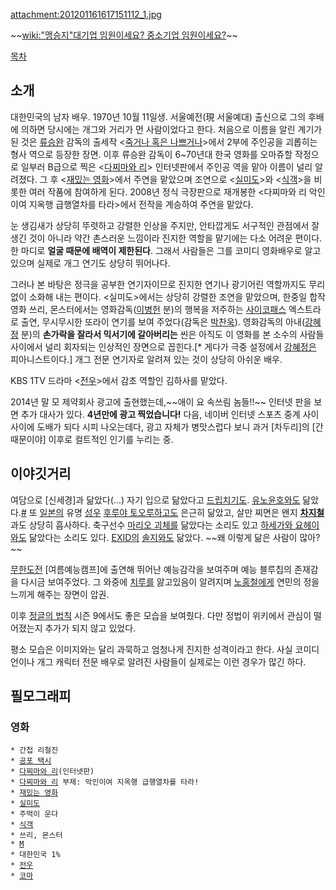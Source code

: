attachment:201201161617151112_1.jpg

~~[[wiki:"맹승지"대기업 임원이세요? 중소기업 임원이세요?]]~~

[[목차]]
== 소개 ==
대한민국의 남자 배우.  1970년 10월 11일생. 서울예전(現 서울예대) 출신으로 그의 후배에 의하면 당시에는 개그와 거리가 먼 사람이었다고 한다. 처음으로 이름을 알린 계기가 된 것은 [[류승완]] 감독의 출세작 <[[죽거나 혹은 나쁘거나]]>에서 2부에 주인공을 괴롭히는 형사 역으로 등장한 장면. 이후 류승완 감독이 6~70년대 한국 영화를 오마쥬할 작정으로 일부러 B급으로 찍은 <[[다찌마와 리]]> 인터넷판에서 주인공 역을 맡아 이름이 널리 알려졌다. 그 후 <[[재밌는 영화]]>에서 주연을 맡았으며 조연으로 <[[실미도]]>와 <[[식객]]>을 비롯한 여러 작품에 참여하게 된다. 2008년 정식 극장판으로 재개봉한 <다찌마와 리 악인이여 지옥행 급행열차를 타라>에서 전작을 계승하여 주연을 맡았다.

눈 생김새가 상당히 뚜렷하고 강렬한 인상을 주지만, 안타깝게도 서구적인 관점에서 잘생긴 것이 아니라 약간 촌스러운 느낌이라 진지한 역할을 맡기에는 다소 어려운 편이다. 한 마디로 '''얼굴 때문에 배역이 제한된다'''. 그래서 사람들은 그를 코미디 영화배우로 알고 있으며 실제로 개그 연기도 상당히 뛰어나다.

그러나 본 바탕은 정극을 공부한 연기자이므로 진지한 연기나 광기어린 역할까지도 무리없이 소화해 내는 편이다. <실미도>에서는 상당히 강렬한 조연을 맡았으며, 한중일 합작영화 쓰리, 몬스터에서는 영화감독([[이병헌]] 분)의 행복을 저주하는 [[사이코패스]] 엑스트라로 출연, 무시무시한 또라이 연기를 보여 주었다(감독은 [[박찬욱]]). 영화감독의 아내([[강혜정]] 분)의 '''손가락을 잘라서 믹서기에 갈아버리는''' 씬은 아직도 이 영화를 본 소수의 사람들 사이에서 널리 회자되는 인상적인 장면으로 꼽힌다.[* 게다가 극중 설정에서 [[강혜정]]은 피아니스트이다.] 개그 전문 연기자로 알려져 있는 것이 상당히 아쉬운 배우.

KBS 1TV 드라마 <[[전우]]>에서 감초 역할인 김하사를 맡았다.

2014년 말 모 제약회사 광고에 출현했는데,~~애이 요 속쓰림 놈들!!~~ 인터넷 판을 보면 추가 대사가 있다. '''4년만에 광고 찍었습니다!''' 다음, 네이버 인터넷 스포츠 중계 사이사이에 도배가 되다 시피 나오는데다, 광고 자체가 병맛스럽다 보니 과거 [차두리]의 [간 때문이야] 이후로 컬트적인 인기를 누리는 중.

== 이야깃거리 ==
여담으로 [신세경]과 닮았다(…) 자기 입으로 닮았다고 [[드립]]치기도. [[유노윤호]]와도 닮았다.[http://kin.naver.com/qna/detail.nhn?d1id=3&dirId=302140101&docId=111595433&qb=7J6E7JuQ7Z2sIOycoOuFuOycpO2YuA==&enc=utf8&section=kin&rank=1&search_sort=0&spq=1&pid=g5%2BhMz331y0ssveYfJKssv--121208&sid=TJ9pD-Jfn0wAAGNNFYg #] 또 [[일본]]의 유명 [[성우]] [[후루야 토오루]]하고도 은근히 닮았고, 살만 찌면은 왠지 '''[[차지철]]'''과도 상당히 흡사하다. 축구선수 [[마리오 괴체]]를 닮았다는 소리도 있고 [[하세가와 요헤이]]와도 닮았다는 소리도 있다. [[EXID]]의 [[솔지(EXID)|솔지]]와도 닮았다. ~~왜 이렇게 닮은 사람이 많아?~~

[[무한도전]] [여름예능캠프]에 출연해 뛰어난 예능감각을 보여주며 예능 블루칩의 존재감을 다시금 보여주었다. 그 와중에 [[치루]]를 앓고있음이 알려지며 [[노홍철]]에게 연민의 정을 느끼게 해주는 장면이 압권. 

이후 [[정글의 법칙]] 시즌 9에서도 좋은 모습을 보여줬다. 다만 정법이 위키에서 관심이 떨어졌는지 추가가 되지 않고 있었다.

평소 모습은 이미지와는 달리 과묵하고 엄청나게 진지한 성격이라고 한다. 사실 코미디언이나 개그 캐릭터 전문 배우로 알려진 사람들이 실제로는 이런 경우가 많긴 하다.

== 필모그래피 ==
=== 영화 ===
 * 간첩 리철진
 * [[공포 택시]]
 * [[다찌마와 리]](인터넷판)
 * [[다찌마와 리]] 부제: 악인이여 지옥행 급행열차를 타라!
 * [[재밌는 영화]]
 * [[실미도]]
 * 주먹이 운다
 * [[식객]]
 * 쓰리, 몬스터
 * [[M]]
 * 대한민국 1%
 * [[전우]]
 * [[코마]]
